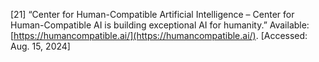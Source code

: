 \[21\]	“Center for Human-Compatible Artificial Intelligence – Center for Human-Compatible AI is building exceptional AI for humanity.” Available: [https://humancompatible.ai/](https://humancompatible.ai/). \[Accessed: Aug. 15, 2024\]